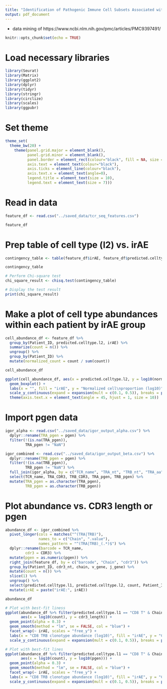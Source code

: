 ```yaml
---
title: "Identification of Pathogenic Immune Cell Subsets Associated with Checkpoint Inhibitor-induced Myocarditis"
output: pdf_document
---
```


 - data mining of https://www.ncbi.nlm.nih.gov/pmc/articles/PMC9397491/
 
```r
knitr::opts_chunk$set(echo = TRUE)
```

# Load necessary libraries

```r

library(Seurat)
library(Matrix)
library(ggplot2)
library(dplyr)
library(tidyr)
library(stringr)
library(circlize)
library(scales)
library(ggpubr)

```

# Set theme

```r

theme_set(
  theme_bw(20) +
    theme(panel.grid.major = element_blank(),
          panel.grid.minor = element_blank(),
          panel.border = element_rect(colour="black", fill = NA, size = 1),
          axis.text = element_text(colour="black"),
          axis.ticks = element_line(colour="black"),
          axis.text.x = element_text(angle=0),
          legend.title = element_text(size = 10),
          legend.text = element_text(size = 7)))

```

# Read in data

```r

feature_df <- read.csv("../saved_data/tcr_seq_features.csv")

feature_df

```

# Prep table of cell type (l2) vs. irAE

```r

contingency_table <- table(feature_df$irAE, feature_df$predicted.celltype.l2)

contingency_table

# Perform Chi-square test
chi_square_result <- chisq.test(contingency_table)

# Display the test result
print(chi_square_result)

```

# Make a plot of cell type abundances within each patient by irAE group

```r

cell_abundance_df <- feature_df %>%
  group_by(Patient_ID, predicted.celltype.l2, irAE) %>%
  summarize(count = n()) %>%
  ungroup() %>%
  group_by(Patient_ID) %>%
  mutate(normalized_count = count / sum(count))

cell_abundance_df

ggplot(cell_abundance_df, aes(x = predicted.celltype.l2, y = log10(normalized_count), fill = irAE)) +
  geom_boxplot() +
  labs(x = "", fill = "irAE", y = "Normalized cell\nproportion (log10)") +
  scale_y_continuous(expand = expansion(mult = c(0.1, 0.5)), breaks = pretty_breaks(n = 3)) +
  theme(axis.text.x = element_text(angle = 45, hjust = 1, size = 10))

```

# Import pgen data

```r

igor_alpha <- read.csv("../saved_data/igor_output_alpha.csv") %>%
  dplyr::rename(TRA_pgen = pgen) %>%
  filter(!(is.na(TRA_pgen)),
         TRA_pgen != "NaN")

igor_combined <- read.csv("../saved_data/igor_output_beta.csv") %>%
  dplyr::rename(TRB_pgen = pgen) %>%
  filter(!(is.na(TRB_pgen)),
         TRB_pgen != "NaN") %>%
  full_join(igor_alpha, by = c("TCR_name", "TRA_nt", "TRB_nt", "TRA_aa", "TRB_aa", "TRAV", "TRAJ", "TRA_CDR3", "TRBV", "TRBJ", "TRB_CDR3", "TRAC", "TRBC", "TRA_leader", "TRB_leader", "Linker", "Link_order", "TRA_5_prime_seq", "TRA_3_prime_seq", "TRB_5_prime_seq", "TRB_3_prime_seq", "Linked_nt", "Linked_aa", "Warnings.Errors")) %>%
  select(TCR_name, TRA_CDR3, TRB_CDR3, TRA_pgen, TRB_pgen) %>%
  mutate(TRA_pgen = as.character(TRA_pgen),
         TRB_pgen = as.character(TRB_pgen))

```

# Plot abundance vs. CDR3 length or pgen

```r

abundance_df <- igor_combined %>%
  pivot_longer(cols = matches("^(TRA|TRB)"),
               names_to = c("Chain", ".value"),
               names_pattern = "^(TRA|TRB)_(.*)$") %>%
  dplyr::rename(barcode = TCR_name,
         cdr3 = CDR3) %>%
  mutate(pgen = as.numeric(pgen)) %>%
  right_join(feature_df, by = c("barcode", "Chain", "cdr3")) %>%
  group_by(Patient_ID, cdr3_nt, chain, v_gene, j_gene) %>%
  mutate(count = n()) %>%
  slice(1) %>%
  ungroup() %>%
  select(predicted.celltype.l1, predicted.celltype.l2, count, Patient_ID, irAE, barcode, Chain, cdr3, cdr3_length, pgen) %>%
  mutate(irAE = paste("irAE:", irAE))

abundance_df

# Plot with best-fit liness
ggplot(abundance_df %>% filter(predicted.celltype.l1 == "CD8 T" & Chain == "TRB"),
       aes(x = log10(count), y = cdr3_length)) +
  geom_point(alpha = 0.3) +
  geom_smooth(method = "lm", se = FALSE, col = "blue") +
  facet_wrap(~ irAE, scales = "free_y") +
  labs(x = "CD8 TRB clonotype abundance (log10)", fill = "irAE", y = "CD8 TRB CDR3 length") +
  scale_y_continuous(expand = expansion(mult = c(0.1, 0.5)), breaks = pretty_breaks(n = 3))

# Plot with best-fit lines
ggplot(abundance_df %>% filter(predicted.celltype.l1 == "CD8 T" & Chain == "TRB"),
       aes(x = log10(count), y = log10(pgen))) +
  geom_point(alpha = 0.3) +
  geom_smooth(method = "lm", se = FALSE, col = "blue") +
  facet_wrap(~ irAE, scales = "free_y") +
  labs(x = "CD8 TRB clonotype abundance (log10)", fill = "irAE", y = "CD8 TRB pgen (log10)") +
  scale_y_continuous(expand = expansion(mult = c(0.1, 0.5)), breaks = pretty_breaks(n = 3))

```